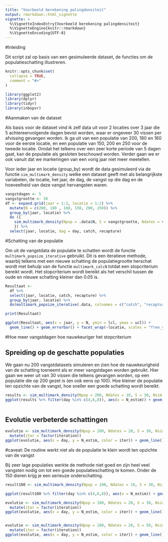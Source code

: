 ```yaml
---
title: "Voorbeeld berekening palingdensiteit"
output: rmarkdown::html_vignette
vignette: >
  %\VignetteIndexEntry{Voorbeeld berekening palingdensiteit}
  %\VignetteEngine{knitr::rmarkdown}
  %\VignetteEncoding{UTF-8}
---
```


#Inleiding

Dit script zal op basis van een gesimuleerde dataset, de functies om de populatieschatting illustreren.

```r
knitr::opts_chunk$set(
  collapse = TRUE,
  comment = "#>"
)
```

```r
library(ggplot2)
library(dplyr)
library(tidyr)
library(inbopvr)
```


#Aanmaken van de dataset

Als basis voor de dataset vind ik zelf data uit voor 2 locaties over 3 jaar die 5 achtereenvolgende dagen bevist worden, waar er ongeveer 30 vissen per afvissing gevangen worden. Ik ga uit van een populatie van 200, 180 en 160 voor de eerste locatie, en een populatie van 150, 200 en 250 voor de tweede locatie. Omdat het telkens over een zeer korte periode van 5 dagen gaat, kan de populatie als gesloten beschouwd worden. Verder gaan we er ook vanuit dat we markeringen van een vorig jaar niet meer meetellen.

Voor ieder jaar en locatie (group_by) wordt de data gesimuleerd via de functie `sim_multimark_density` welke een dataset geeft met als belangrijkste variabelen, de locatie, het jaar, de dag, de vangst op die dag en de hoeveelheid van deze vangst hervangsten waren. 

```r
vangstdagen <- 5
vangstgrootte <- 30
df <- expand.grid(jaar = 1:3, locatie = 1:2) %>% 
  mutate(N = c(200, 180 , 160, 150, 200, 250)) %>% 
  group_by(jaar, locatie) %>% 
  do ({
    sim_multimark_density(Npop = .data$N, S = vangstgrootte, Ndates = vangstdagen, Nsim = 1, verbose = FALSE)
    }) %>% 
  select(jaar, locatie, dag = day, catch, recapture)

```


#Schatting van de populatie

Om uit de vangstdata de populatie te schatten wordt de functie `multimark_popsize_iterative` gebruikt. Dit is een iteratieve methode, waarbij telkens met een nieuwe schatting de populatiegrootte herschat wordt met behulp van de functie `multimark_calcN` totdat een stopcriterium bereikt wordt. Het stopcriterium wordt bereikt als het verschil tussen de oude en nieuwe schatting kleiner dan 0.05 is.

```r
Resultaat <-
  df %>%
  select(jaar, locatie, catch, recapture) %>%
  group_by(jaar, locatie) %>%
  do(multimark_popsize_iterative(.data, colnames = c("catch", "recapture"), plot = FALSE))

print(Resultaat)

ggplot(Resultaat, aes(x = jaar, y = N, ymin = lcl, ymax = ucl)) +
  geom_line() + geom_errorbar() + facet_wrap(~locatie, scales = "free_y")
```


#Hoe meer vangstdagen hoe nauwkeuriger het stopcriterium

## Spreiding op de geschatte populaties

We gaan nu 200 vangstdatasets simuleren en zien hoe de nauwkeurigheid van de schatting toeneemt als er meer vangstdagen worden gebruikt. Hier gaan we weer uit van 30 vissen die telkens gevangen worden, op een populatie die op 200 gezet is (en ook eens op 100). Hoe kleiner de populatie ten opzichte van de vangst, hoe sneller een goede schatting wordt bereikt.

```r


results <- sim_multimark_density(Npop = 200, Ndates = 10, S = 30, Nsim = 200)
ggplot(results %>% filter(day %in% c(4,6,8)), aes(x = N_estim)) + geom_histogram() + facet_wrap(~day)



```

## Evolutie verbeterde schattingen

```r

evolutie <- sim_multimark_density(Npop = 200, Ndates = 20, S = 30, Nsim = 5) %>% 
  mutate(iter = factor(iteration))
ggplot(evolutie, aes(x = day, y = N_estim, color = iter)) + geom_line()

```

#caveat: De routine werkt niet als de populatie te klein wordt ten opzichte van de vangst

Bij zeer lage populaties werkte de methode niet goed en zijn heel veel vangsten nodig om tot een goede populatieschatting te komen. Onder de 150 dieren krijg je een serieuze onderschatting.

```r

result100 <- sim_multimark_density(Npop = 100, Ndates = 10, S = 30, Nsim = 200) %>% mutate(Nbase = 100)

ggplot(result100 %>% filter(day %in% c(4,6,8)), aes(x = N_estim)) + geom_histogram() + facet_wrap(~day)

evolutie <- sim_multimark_density(Npop = 100, Ndates = 20, S = 30, Nsim = 5, verbose = FALSE) %>% 
  mutate(iter = factor(iteration))
ggplot(evolutie, aes(x = day, y = N_estim, color = iter)) + geom_line()


evolutie <- sim_multimark_density(Npop = 100, Ndates = 20, S = 50, Nsim = 5, verbose = FALSE) %>% 
  mutate(iter = factor(iteration))
ggplot(evolutie, aes(x = day, y = N_estim, color = iter)) + geom_line()

```
